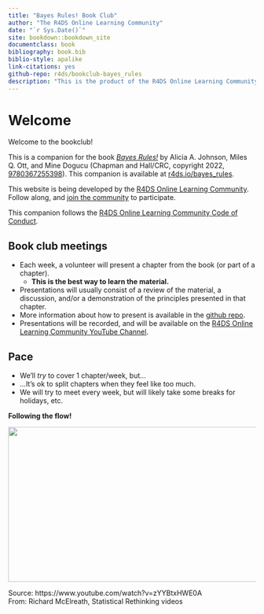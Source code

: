 ```yaml
--- 
title: "Bayes Rules! Book Club"
author: "The R4DS Online Learning Community"
date: "`r Sys.Date()`"
site: bookdown::bookdown_site
documentclass: book
bibliography: book.bib
biblio-style: apalike
link-citations: yes
github-repo: r4ds/bookclub-bayes_rules
description: "This is the product of the R4DS Online Learning Community's Bayes Rules! Book Club."
---
```


# Welcome {-}

Welcome to the bookclub! 

This is a companion for the book [_Bayes Rules!_](https://www.bayesrulesbook.com/) by Alicia A. Johnson, Miles Q. Ott, and Mine Dogucu (Chapman and Hall/CRC, copyright 2022, [9780367255398](https://www.routledge.com/Bayes-Rules-An-Introduction-to-Applied-Bayesian-Modeling/Johnson-Ott-Dogucu/p/book/9780367255398?utm_source=website&utm_medium=shared_link&utm_campaign=B023819_jm1_5ll_7pp_d676_bayesrulesauthorshare)).
This companion is available at [r4ds.io/bayes_rules](https://r4ds.io/bayes_rules).

This website is being developed by the [R4DS Online Learning Community](https://rfordatasci.com). Follow along, and [join the community](https://r4ds.io/join) to participate.

This companion follows the [R4DS Online Learning Community Code of Conduct](https://r4ds.io/conduct).

## Book club meetings {-}

- Each week, a volunteer will present a chapter from the book (or part of a chapter).
  - **This is the best way to learn the material.**
- Presentations will usually consist of a review of the material, a discussion, and/or a demonstration of the principles presented in that chapter.
- More information about how to present is available in the [github repo](https://github.com/r4ds/bookclub-bayes_rules).
- Presentations will be recorded, and will be available on the [R4DS Online Learning Community YouTube Channel](https://r4ds.io/youtube).

## Pace {-}

- We'll _try_ to cover 1 chapter/week, but...
- ...It's ok to split chapters when they feel like too much.
- We will try to meet every week, but will likely take some breaks for holidays, etc.

**Following the flow!** 

![](image/flow.png){width="560" height="315"}

Source: https://www.youtube.com/watch?v=zYYBtxHWE0A  
From: Richard McElreath, Statistical Rethinking videos  

